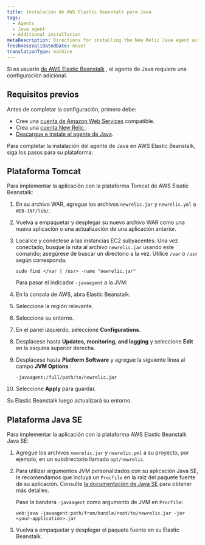 ```yaml
---
title: Instalación de AWS Elastic Beanstalk para Java
tags:
  - Agents
  - Java agent
  - Additional installation
metaDescription: Directions for installing the New Relic Java agent with Elastic Beanstalk.
freshnessValidatedDate: never
translationType: machine
---
```


Si es usuario [de AWS Elastic Beanstalk](http://docs.amazonwebservices.com/elasticbeanstalk/latest/gsg/) , el agente de Java requiere una configuración adicional.

## Requisitos previos

Antes de completar la configuración, primero debe:

* Cree una [cuenta de Amazon Web Services](http://aws.amazon.com/elasticbeanstalk/) compatible.
* Crea una [cuenta New Relic ](http://newrelic.com/signup).
* [Descargue e instale el agente de Java](/docs/agents/java-agent/installation/java-agent-manual-installation).

Para completar la instalación del agente de Java en AWS Elastic Beanstalk, siga los pasos para su plataforma:

## Plataforma Tomcat

Para implementar la aplicación con la plataforma Tomcat de AWS Elastic Beanstalk:

1. En su archivo WAR, agregue los archivos `newrelic.jar` y `newrelic.yml` a `WEB-INF/lib/`.

2. Vuelva a empaquetar y desplegar su nuevo archivo WAR como una nueva aplicación o una actualización de una aplicación anterior.

3. Localice y conéctese a las instancias EC2 subyacentes. Una vez conectado, busque la ruta al archivo `newrelic.jar` usando este comando; asegúrese de buscar un directorio a la vez. Utilice `/var` o `/usr` según corresponda.

   ```
   sudo find </var | /usr> -name "newrelic.jar"
   ```

   Para pasar el indicador `-javaagent` a la JVM:

4. En la consola de AWS, abra Elastic Beanstalk.

5. Seleccione la región relevante.

6. Seleccione su entorno.

7. En el panel izquierdo, seleccione <DoNotTranslate>**Configurations**</DoNotTranslate>.

8. Desplácese hasta <DoNotTranslate>**Updates, monitoring, and logging**</DoNotTranslate> y seleccione <DoNotTranslate>**Edit**</DoNotTranslate> en la esquina superior derecha.

9. Desplácese hasta <DoNotTranslate>**Platform Software**</DoNotTranslate> y agregue la siguiente línea al campo <DoNotTranslate>**JVM Options**</DoNotTranslate> :

   ```
   -javaagent:/full/path/to/newrelic.jar
   ```

10. Seleccione <DoNotTranslate>**Apply**</DoNotTranslate> para guardar.

Su Elastic Beanstalk luego actualizará su entorno.

## Plataforma Java SE

Para implementar la aplicación con la plataforma AWS Elastic Beanstalk Java SE:

1. Agregue los archivos `newrelic.jar` y `newrelic.yml` a su proyecto, por ejemplo, en un subdirectorio llamado `opt/newrelic`.

2. Para utilizar argumentos JVM personalizados con su aplicación Java SE, le recomendamos que incluya un `Procfile` en la raíz del paquete fuente de su aplicación. Consulte [la documentación de Java SE](https://docs.aws.amazon.com/elasticbeanstalk/latest/dg/java-se-platform.html) para obtener más detalles.

   Pase la bandera `-javaagent` como argumento de JVM en `Procfile`:

   ```
   web:java -javaagent:path/from/bundle/root/to/newrelic.jar -jar <your-application>.jar
   ```

3. Vuelva a empaquetar y desplegar el paquete fuente en su Elastic Beanstalk.